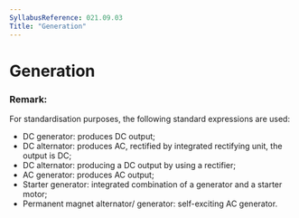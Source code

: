 ```yaml
---
SyllabusReference: 021.09.03
Title: "Generation"
---
```


# Generation

### Remark:

For standardisation purposes, the following standard expressions are used:

*   DC generator: produces DC output;
*   DC alternator: produces AC, rectified by integrated rectifying unit, the
    output is DC;
*   DC alternator: producing a DC output by using a rectifier;
*   AC generator: produces AC output;
*   Starter generator: integrated combination of a generator and a starter motor;
*   Permanent magnet alternator/ generator: self-exciting AC generator.
